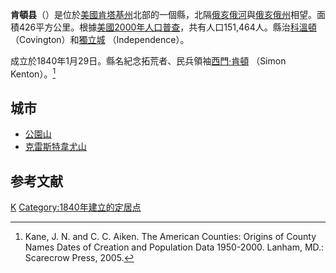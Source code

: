 {{noteTA
|T=zh-hans:肯顿县 (肯塔基州);zh-hk:肯頓縣 (肯塔基州);zh-tw:肯頓郡 (肯塔基州);
|1=zh-hans:县;zh-hk:縣;zh-tw:郡;
}}
<!--[[File:Map_of_Kentucky_highlighting_Kenton_County.svg|250px]]-->
{{Infobox U.S. County
| county = 肯頓縣
| state = 肯塔基州
| en county = Kenton County
| en state = Kentucky
| seal = 
| founded year = 1840
| founded date = 
| seat = [[Covington,_Kentucky|Covington]], and [[Independence,_Kentucky|Independence]]
| largest city wl = Covington
| area mi = 164
| area km = 426
| area land mi = 162
| area land km = 420
| area water mi = 2
| area water km = 6
| area percentage = 1.47%
| census yr = 2000
| pop = 151,464
| density mi = 935
| density km = 361
| time zone = Eastern
| UTC offset = -5
| DST offset = -4
| footnotes = 
| web = www.kentoncounty.org
| named for = [[Simon_Kenton|Simon Kenton]] (1755–1836), pioneer.
}}
'''肯頓县'''（{{lang-en|Kenton County}}）是位於[[美國|美國]][[肯塔基州|肯塔基州]]北部的一個縣，北隔[[俄亥俄河|俄亥俄河]]與[[俄亥俄州|俄亥俄州]]相望。面積426平方公里。根據[[美國2000年人口普查|美國2000年人口普查]]，共有人口151,464人。縣治[[科溫頓_(肯塔基州)|科溫頓]] （Covington）和[[獨立城_(肯塔基州)|獨立城]] （Independence）。

成立於1840年1月29日。縣名紀念拓荒者、民兵領袖[[西門·肯頓|西門·肯頓]] （Simon Kenton）。<ref>Kane, J. N. and C. C. Aiken. The American Counties: Origins of County Names Dates of Creation and Population Data 1950-2000. Lanham, MD.: Scarecrow Press, 2005.</ref>

== 城市 ==

* [[公园山_(肯塔基州)|公園山]]
* [[克雷斯特韦尤山_(肯塔基州)|克雷斯特韋尤山]]

==参考文献==
<div class="references-small">
<references />
</div>

[[Category:肯塔基州行政区划|K]]
[[Category:1840年建立的定居点|Category:1840年建立的定居点]]